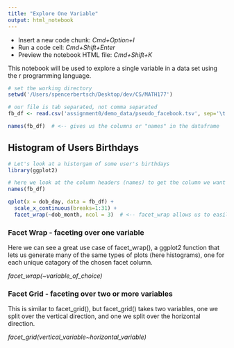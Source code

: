 ```yaml
---
title: "Explore One Variable"
output: html_notebook
---
```


* Insert a new code chunk: *Cmd+Option+I*
* Run a code cell: *Cmd+Shift+Enter*
* Preview the notebook HTML file: *Cmd+Shift+K*

This notebook will be used to explore a single variable in a data set using the r programming language. 

```r
# set the working directory 
setwd('/Users/spencerbertsch/Desktop/dev/CS/MATH177')

# our file is tab separated, not comma separated 
fb_df <- read.csv('assignment0/demo_data/pseudo_facebook.tsv', sep='\t')

names(fb_df)  # <-- gives us the columns or "names" in the dataframe 
```

## Histogram of Users Birthdays
```r
# Let's look at a historgam of some user's birthdays 
library(ggplot2)

# here we look at the column headers (names) to get the column we want to plot 
names(fb_df)

qplot(x = dob_day, data = fb_df) + 
  scale_x_continuous(breaks=1:31) + 
  facet_wrap(~dob_month, ncol = 3)  # <-- facet_wrap allows us to easily create subplots based on difference columns! 
```

### Facet Wrap  - faceting over one variable 
Here we can see a great use case of facet_wrap(), a ggplot2 function that lets us generate many of the same types of plots (here histograms), one for each unique catagory of the chosen facet column. 

*facet_wrap(~variable_of_choice)*

### Facet Grid - faceting over two or more variables 
This is similar to facet_grid(), but facet_grid() takes two variables, one we split over the vertical direction, and one we split over the horizontal direction. 

*facet_grid(vertical_variable~horizontal_variable)*





